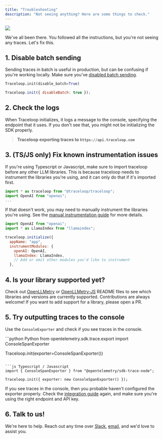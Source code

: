 ```yaml
---
title: "Troubleshooting"
description: "Not seeing anything? Here are some things to check."
---
```


<Frame>
  <img src="/img/no_traces.png" />
</Frame>

We've all been there. You followed all the instructions, but you're not seeing any traces. Let's fix this.

## 1. Disable batch sending

Sending traces in batch is useful in production, but can be confusing if you're working locally.
Make sure you've [disabled batch sending](/openllmetry/configuration#disable-batch).

<CodeGroup>

```python Python
Traceloop.init(disable_batch=True)
```

```js Typescript / Javascript
Traceloop.init({ disableBatch: true });
```

</CodeGroup>

## 2. Check the logs

When Traceloop initializes, it logs a message to the console, specifying the endpoint that it uses.
If you don't see that, you might not be initializing the SDK properly.

> **Traceloop exporting traces to `https://api.traceloop.com`**

## 3. (TS/JS only) Fix known instrumentation issues

If you're using Typescript or Javascript, make sure to import traceloop before any other LLM libraries.
This is because traceloop needs to instrument the libraries you're using, and it can only do that if it's imported first.

```js
import * as traceloop from "@traceloop/traceloop";
import OpenAI from "openai";
...
```

If that doesn't work, you may need to manually instrument the libraries you're using.
See the [manual instrumentation guide](/openllmetry/tracing/js-manual-instrumentations) for more details.

```js
import OpenAI from "openai";
import * as LlamaIndex from "llamaindex";

traceloop.initialize({
  appName: "app",
  instrumentModules: {
    openAI: OpenAI,
    llamaIndex: LlamaIndex,
    // Add or omit other modules you'd like to instrument
  },
```

## 4. Is your library supported yet?

Check out [OpenLLMetry](https://github.com/traceloop/openllmetry#readme) or [OpenLLMetry-JS](https://github.com/traceloop/openllmetry-js#readme) README files to see which libraries and versions are currently supported.
Contributions are always welcome! If you want to add support for a library, please open a PR.

## 5. Try outputting traces to the console

Use the `ConsoleExporter` and check if you see traces in the console.

<CodeGroup>
```python Python
from opentelemetry.sdk.trace.export import ConsoleSpanExporter

Traceloop.init(exporter=ConsoleSpanExporter())

````

```js Typescript / Javascript
import { ConsoleSpanExporter } from "@opentelemetry/sdk-trace-node";

Traceloop.init({ exporter: new ConsoleSpanExporter() });
````

</CodeGroup>

If you see traces in the console, then you probable haven't configured the exporter properly.
Check the [integration guide](/openllmetry/integrations) again, and make sure you're using the right endpoint and API key.

## 6. Talk to us!

We're here to help.
Reach out any time over
[Slack](https://traceloop.com/slack),
[email](mailto:dev@traceloop.com), and we'd love to assist you.
